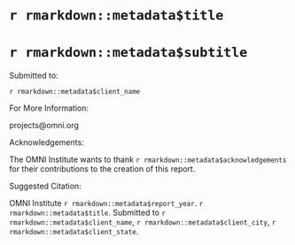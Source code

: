   <div class="logo-container"></div>
  <div class="cover-container"></div>

  <div class="page-break-before"></div>
  <div class="top-of-abstract">
  <h1 class="title">`r rmarkdown::metadata$title` </h1>
  <h1 class="subtitle"> `r rmarkdown::metadata$subtitle` </h1>
  <p class="submitted-to">Submitted to:</p>
  <p>`r rmarkdown::metadata$client_name`</p>
  </div>

  <div class="end-of-abstract">
  <p class="for-more-info">For More Information:</p>
  <p>projects@omni.org</p>
  <p class="acknowledge">Acknowledgements:</p>
  <p>The OMNI Institute wants to thank `r rmarkdown::metadata$acknowledgements` for their contributions to the creation of this report.</p>
  <p class="suggested-citation">Suggested Citation:</p>
  <p>OMNI Institute `r rmarkdown::metadata$report_year`. `r rmarkdown::metadata$title`. Submitted to `r rmarkdown::metadata$client_name`, `r rmarkdown::metadata$client_city`, `r rmarkdown::metadata$client_state`.</p>
  </div>
  <div class="page-break-before"></div>

